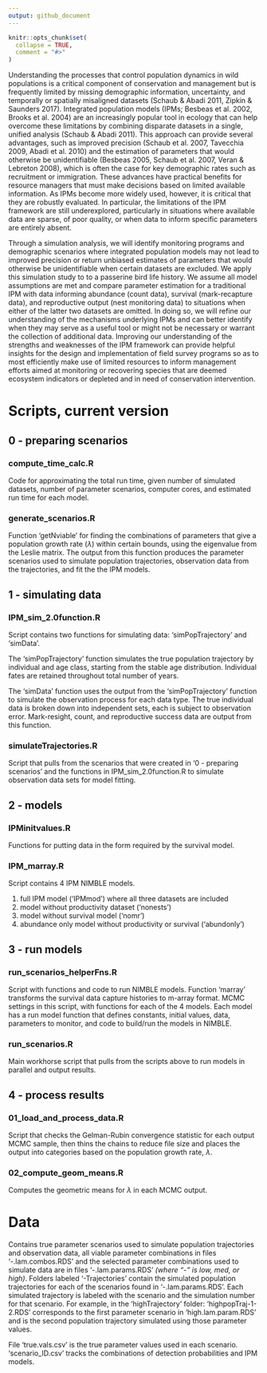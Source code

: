 ```yaml
---
output: github_document
---
```


<!-- README.md is generated from README.Rmd. Please edit that file -->

```r
knitr::opts_chunk$set(
  collapse = TRUE,
  comment = "#>"
)
```

Understanding the processes that control population dynamics in wild populations is a critical component of conservation and management but is frequently limited by missing demographic information, uncertainty, and temporally or spatially misaligned datasets (Schaub & Abadi 2011, Zipkin & Saunders 2017). Integrated population models (IPMs; Besbeas et al. 2002, Brooks et al. 2004) are an increasingly popular tool in ecology that can help overcome these limitations by combining disparate datasets in a single, unified analysis (Schaub & Abadi 2011). This approach can provide several advantages, such as improved precision (Schaub et al. 2007, Tavecchia 2009, Abadi et al. 2010) and the estimation of parameters that would otherwise be unidentifiable (Besbeas 2005, Schaub et al. 2007, Veran & Lebreton 2008), which is often the case for key demographic rates such as recruitment or immigration. These advances have practical benefits for resource managers that must make decisions based on limited available information. As IPMs become more widely used, however, it is critical that they are robustly evaluated. In particular, the limitations of the IPM framework are still underexplored, particularly in situations where available data are sparse, of poor quality, or when data to inform specific parameters are entirely absent. 
 
Through a simulation analysis, we will identify monitoring programs and demographic scenarios where integrated population models may not lead to improved precision or return unbiased estimates of parameters that would otherwise be unidentifiable when certain datasets are excluded. We apply this simulation study to to a passerine bird life history. We assume all model assumptions are met and compare parameter estimation for a traditional IPM with data informing abundance (count data), survival (mark-recapture data), and reproductive output (nest monitoring data) to situations when either of the latter two datasets are omitted. In doing so, we will refine our understanding of the mechanisms underlying IPMs and can better identify when they may serve as a useful tool or might not be necessary or warrant the collection of additional data. Improving our understanding of the strengths and weaknesses of the IPM framework can provide helpful insights for the design and implementation of field survey programs so as to most efficiently make use of limited resources to inform management efforts aimed at monitoring or recovering species that are deemed ecosystem indicators or depleted and in need of conservation intervention.

# Scripts, current version

## 0 - preparing scenarios

### compute_time_calc.R
Code for approximating the total run time, given number of simulated datasets, number of parameter scenarios, computer cores, and estimated run time for each model. 

### generate_scenarios.R

Function 'getNviable' for finding the combinations of parameters that give a population growth rate ($\lambda$) within certain bounds, using the eigenvalue from the Leslie matrix. The output from this function produces the parameter scenarios used to simulate population trajectories, observation data from the trajectories, and fit the the IPM models. 

## 1 - simulating data

### IPM_sim_2.0function.R

Script contains two functions for simulating data: 'simPopTrajectory' and 'simData'.

The 'simPopTrajectory' function simulates the true population trajectory by individual and age class, starting from the stable age distribution. Individual fates are retained throughout total number of years. 

The 'simData' function uses the output from the 'simPopTrajectory' function to simulate the observation process for each data type. The true individual data is broken down into independent sets, each is subject to observation error. Mark-resight, count, and reproductive success data are output from this function. 

### simulateTrajectories.R

Script that pulls from the scenarios that were created in '0 - preparing scenarios' and the functions in IPM_sim_2.0function.R to simulate observation data sets for model fitting. 

## 2 - models

### IPMinitvalues.R
Functions for putting data in the form required by the survival model. 

### IPM_marray.R
Script contains 4 IPM NIMBLE models. 

 1. full IPM model ('IPMmod') where all three datasets are included
 2. model without productivity dataset ('nonests')
 3. model without survival model ('nomr')
 4. abundance only model without productivity or survival ('abundonly')

## 3 - run models

### run_scenarios_helperFns.R

Script with functions and code to run NIMBLE models. Function 'marray' transforms the survival data capture histories to m-array format. MCMC settings in this script, with functions for each of the 4 models. Each model has a run model function that defines constants, initial values, data, parameters to monitor, and code to build/run the models in NIMBLE. 

### run_scenarios.R

Main workhorse script that pulls from the scripts above to run models in parallel and output results. 

## 4 - process results

### 01_load_and_process_data.R

Script that checks the Gelman-Rubin convergence statistic for each output MCMC sample, then thins the chains to reduce file size and places the output into categories based on the population growth rate, $\lambda$. 

### 02_compute_geom_means.R

Computes the geometric means for $\lambda$ in each MCMC output. 

# Data

Contains true parameter scenarios used to simulate population trajectories and observation data, all viable parameter combinations in files '-.lam.combos.RDS' and the selected parameter combinations used to simulate data are in files '-.lam.params.RDS' *(where "-" is low, med, or high)*. Folders labeled '-Trajectories' contain the simulated population trajectories for each of the scenarios found in '-.lam.params.RDS'. Each simulated trajectory is labeled with the scenario and the simulation number for that scenario. For example, in the 'highTrajectory' folder: 'highpopTraj-1-2.RDS' corresponds to the first parameter scenario in 'high.lam.param.RDS' and is the second population trajectory simulated using those parameter values. 

File 'true.vals.csv' is the true parameter values used in each scenario. 'scenario_ID.csv' tracks the combinations of detection probabilities and IPM models. 







